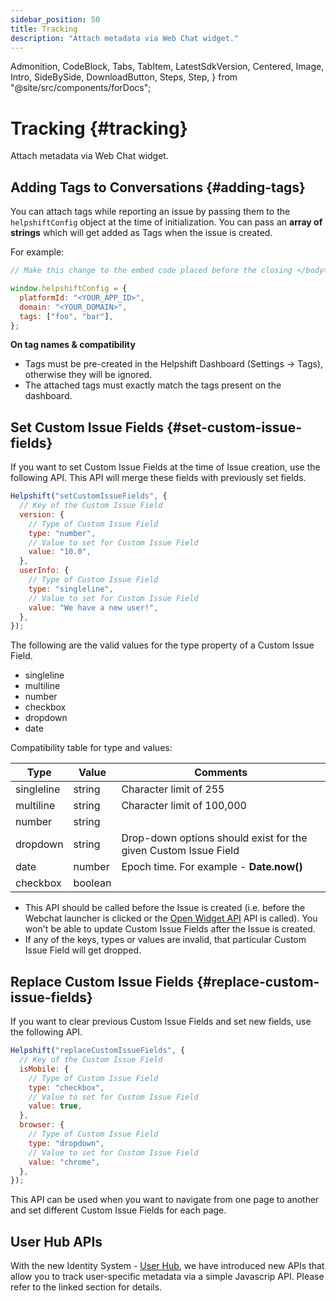 ```yaml
---
sidebar_position: 50
title: Tracking
description: "Attach metadata via Web Chat widget."
---
```


  Admonition,
  CodeBlock,
  Tabs,
  TabItem,
  LatestSdkVersion,
  Centered,
  Image,
  Intro,
  SideBySide,
  DownloadButton,
  Steps,
  Step,
} from "@site/src/components/forDocs";

# Tracking {#tracking}

<Intro>

Attach metadata via Web Chat widget.

</Intro>

## Adding Tags to Conversations {#adding-tags}

You can attach tags while reporting an issue by passing them to the `helpshiftConfig` object at the time of initialization. You can pass an **array of strings** which will get added as Tags when the issue is created.

For example:

```javascript
// Make this change to the embed code placed before the closing </body> tag.

window.helpshiftConfig = {
  platformId: "<YOUR_APP_ID>",
  domain: "<YOUR_DOMAIN>",
  tags: ["foo", "bar"],
};
```

<Admonition type="info" title="Note">

**On tag names & compatibility**

- Tags must be pre-created in the Helpshift Dashboard (Settings → Tags), otherwise they will be ignored.
- The attached tags must exactly match the tags present on the dashboard.

</Admonition>

## Set Custom Issue Fields {#set-custom-issue-fields}

If you want to set Custom Issue Fields at the time of Issue creation, use the following API. This API will merge these fields with previously set fields.

```javascript
Helpshift("setCustomIssueFields", {
  // Key of the Custom Issue Field
  version: {
    // Type of Custom Issue Field
    type: "number",
    // Value to set for Custom Issue Field
    value: "10.0",
  },
  userInfo: {
    // Type of Custom Issue Field
    type: "singleline",
    // Value to set for Custom Issue Field
    value: "We have a new user!",
  },
});
```

The following are the valid values for the type property of a Custom Issue Field.

- singleline
- multiline
- number
- checkbox
- dropdown
- date

Compatibility table for type and values:

| Type       | Value   | Comments                                                        |
| ---------- | ------- | --------------------------------------------------------------- |
| singleline | string  | Character limit of 255                                          |
| multiline  | string  | Character limit of 100,000                                      |
| number     | string  |                                                                 |
| dropdown   | string  | Drop-down options should exist for the given Custom Issue Field |
| date       | number  | Epoch time. For example - **Date.now()**                        |
| checkbox   | boolean |                                                                 |

<Admonition type="info" title="Note">

- This API should be called before the Issue is created (i.e. before the Webchat launcher is clicked or the [Open Widget API](/web-chat/api#open-widget) API is called). You won't be able to update Custom Issue Fields after the Issue is created.
- If any of the keys, types or values are invalid, that particular Custom Issue Field will get dropped.

</Admonition>

## Replace Custom Issue Fields {#replace-custom-issue-fields}

If you want to clear previous Custom Issue Fields and set new fields, use the following API.

```javascript
Helpshift("replaceCustomIssueFields", {
  // Key of the Custom Issue Field
  isMobile: {
    // Type of Custom Issue Field
    type: "checkbox",
    // Value to set for Custom Issue Field
    value: true,
  },
  browser: {
    // Type of Custom Issue Field
    type: "dropdown",
    // Value to set for Custom Issue Field
    value: "chrome",
  },
});
```

<Admonition type="info" title="Note">

This API can be used when you want to navigate from one page to another and set different Custom Issue Fields for each page.

</Admonition>

## User Hub APIs

With the new Identity System - [User Hub](/web-chat/identity-users), we have introduced new APIs
that allow you to track user-specific metadata via a simple Javascrip API. Please refer to the linked
section for details.